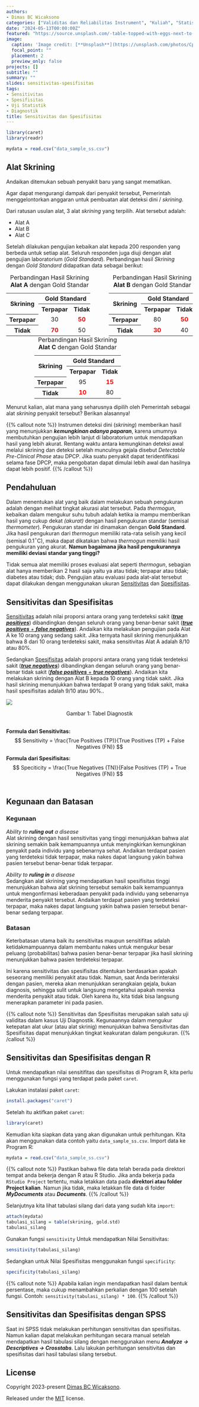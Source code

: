 ```yaml
---
authors:
- Dimas BC Wicaksono
categories: ["Validitas dan Reliabilitas Instrument", "Kuliah", "Statistik", "R"]
date: "2024-05-13T00:00:00Z"
featured: "https://source.unsplash.com/-table-topped-with-eggs-next-to-a-vase-of-flowers-eIuCJCfRcvI"
image:
  caption: 'Image credit: [**Unsplash**](https://unsplash.com/photos/CpkOjOcXdUY)'
  focal_point: ""
  placement: 2
  preview_only: false
projects: []
subtitle: ""
summary: ""
slides: sensitivitas-spesifisitas
tags:
- Sensitivitas
- Spesifisitas
- Uji Statistik
- Diagnostik
title: Sensitivitas dan Spesifisitas
---
```


```r
library(caret)
library(readr)

mydata = read.csv("data_sample_ss.csv")
```


## Alat Skrining

Andaikan ditemukan sebuah penyakit baru yang sangat mematikan. 

Agar dapat mengurangi dampak dari penyakit tersebut, Pemerintah menggelontorkan anggaran untuk pembuatan alat deteksi dini / *skrining*. 

Dari ratusan usulan alat, 3 alat *skrining* yang terpilih. Alat tersebut adalah:

- Alat A
- Alat B
- Alat C


Setelah dilakukan pengujian kebaikan alat kepada 200 responden yang berbeda untuk setiap alat. Seluruh responden juga diuji dengan alat pengujian laboratorium (*Gold Standard*). Perbandingan hasil *Skrining* dengan *Gold Standard* didapatkan data sebagai berikut:


<table style="text-align: center; width: 45%; margin: auto; float: left;">
  <caption>Perbandingan Hasil Skrining <b>Alat A</b> dengan Gold Standar</caption>
  <tr>
    <th rowspan="2" style="align-content: center;">Skrining</th>
    <th colspan="2">Gold Standard</th>
  </tr>
  <tr>
    <th>Terpapar</th>
    <th>Tidak</th>
  </tr>
  <tr>
    <th>Terpapar</th>
    <td>30</td>
    <td style="color:red; font-weight: bold;">50</td>
  </tr>
  <tr>
    <th>Tidak</th>
    <td style="color:red; font-weight: bold;">70</td>
    <td>50</td>
  </tr> 
</table>


<table style="text-align: center; width: 45%; margin: auto; float: right;">
  <caption>Perbandingan Hasil Skrining <b>Alat B</b> dengan Gold Standar</caption>
  <tr>
    <th rowspan="2"  style="align-content: center;">Skrining</th>
    <th colspan="2">Gold Standard</th>
  </tr>
  <tr>
    <th>Terpapar</th>
    <th>Tidak</th>
  </tr>
  <tr>
    <th>Terpapar</th>
    <td>80</td>
    <td style="color:red; font-weight: bold;">50</td>
  </tr>
  <tr>
    <th>Tidak</th>
    <td style="color:red; font-weight: bold;">30</td>
    <td>40</td>
  </tr> 
</table>

<br />

<table style="text-align: center; width: 70%; margin: auto;">
  <caption>Perbandingan Hasil Skrining <b>Alat C</b> dengan Gold Standar</caption>
  <tr>
    <th rowspan="2"  style="align-content: center;">Skrining</th>
    <th colspan="2">Gold Standard</th>
  </tr>
  <tr>
    <th>Terpapar</th>
    <th>Tidak</th>
  </tr>
  <tr>
    <th>Terpapar</th>
    <td>95</td>
    <td style="color:red; font-weight: bold;">15</td>
  </tr>
  <tr>
    <th>Tidak</th>
    <td style="color:red; font-weight: bold;">10</td>
    <td>80</td>
  </tr> 
</table>



Menurut kalian, alat mana yang seharusnya dipilih oleh Pemerintah sebagai alat *skrining* penyakit tersebut? Berikan alasannya!

{{% callout note %}}
Instrumen deteksi dini (*skrining*) memberikan hasil yang menunjukkan **_kemungkinan adanya paparan_**, karena umumnya membutuhkan pengujian lebih lanjut di laboratorium untuk mendapatkan hasil yang lebih akurat. Rentang waktu antara kemungkinan deteksi awal melalui skrining dan deteksi setelah munculnya gejala disebut _Detectable Pre-Clinical Phase_ atau DPCP. Jika suatu penyakit dapat teridentifikasi selama fase DPCP, maka pengobatan dapat dimulai lebih awal dan hasilnya dapat lebih positif.
{{% /callout %}}

## Pendahuluan

Dalam menentukan alat yang baik dalam melakukan sebuah pengukuran adalah dengan melihat tingkat akurasi alat tersebut. Pada *thermogun*, kebaikan dalam mengukur suhu tubuh adalah ketika ia mampu memberikan hasil yang cukup dekat *(akurat)* dengan hasil pengukuran standar (semisal *thermometer*). Pengukuran standar ini dinamakan dengan **Gold Standard**. Jika hasil pengukuran dari *thermogun* memiliki rata-rata selisih yang kecil (semisal 0.1$^\circ$C), maka dapat dikatakan bahwa *thermogun* memiliki hasil pengukuran yang akurat. **Namun bagaimana jika hasil pengukurannya memiliki deviasi standar yang tinggi?**

Tidak semua alat memiliki proses evaluasi alat seperti *thermogun*, sebagian alat hanya memberikan 2 hasil saja yaitu ya atau tidak; terpapar atau tidak; diabetes atau tidak; dsb. Pengujian atau evaluasi pada alat-alat tersebut dapat dilakukan dengan menggunakan ukuran [Sensitivitas](#) dan [Spesifisitas](#).

## Sensitivitas dan Spesifisitas

[Sensitivitas](#) adalah nilai proporsi antara orang yang terdeteksi sakit ([**_true positives_**](#)) dibandingkan dengan seluruh orang yang benar-benar sakit ([**_true positives_** + **_false negatives_**](#)). Andaikan kita melakukan pengujian pada Alat A ke 10 orang yang sedang sakit. Jika ternyata hasil skrining menunjukkan bahwa 8 dari 10 orang terdeteksi sakit, maka sensitivitas Alat A adalah 8/10 atau 80%.

Sedangkan [Spesifisitas]($) adalah proporsi antara orang yang tidak terdeteksi sakit ([**_true negatives_**](#)) dibandingkan dengan seluruh orang yang benar-benar tidak sakit ([**_false positives_** + **_true negatives_**](#)). Andaikan kita melakukan skrining dengan Alat B kepada 10 orang yang tidak sakit. Jika hasil skrining menunjukkan bahwa terdapat 9 orang yang tidak sakit, maka hasil spesifisitas adalah 9/10 atau 90%..

<div class="figure">
<img src="https://thecompletemedic.com/images/core/research-diagnostic-table_original.png" />
<p class="caption" style="text-align: center"><span id="fig:tab-diagnstk"></span>Gambar 1: Tabel Diagnostik</p>
</div>


<br />**Formula dari Sensitivitas:**
$$
Sensitivity = \frac{True Positives (TP)}{True Positives (TP) + False Negatives (FN)}
$$


**Formula dari Spesifisitas:**
$$
Speciticity = \frac{True Negatives (TN)}{False Positives (TP) + True Negatives (FN)}
$$
<br />

## Kegunaan dan Batasan

### Kegunaan

_Ability to **ruling out** a disease_<br />
Alat skrining dengan hasil sensitivitas yang tinggi menunjukkan bahwa alat skrining semakin baik kemampuannya untuk menyingkirkan kemungkinan penyakit pada individu yang sebenarnya sehat. Andaikan terdapat pasien yang terdeteksi tidak terpapar, maka nakes dapat langsung yakin bahwa pasien tersebut benar-benar tidak terpapar.

_Ability to **ruling in** a disease_<br />
Sedangkan alat skrining yang mendapatkan hasil spesifisitas tinggi menunjukkan bahwa alat skrining tersebut semakin baik kemampuannya untuk mengonfirmasi keberadaan penyakit pada individu yang sebenarnya menderita penyakit tersebut. Andaikan terdapat pasien yang terdeteksi terpapar, maka nakes dapat langsung yakin bahwa pasien tersebut benar-benar sedang terpapar.

### Batasan

Keterbatasan utama baik itu sensitivitas maupun sensitifitas adalah ketidakmampuannya dalam membantu nakes untuk mengukur besar peluang (probabilitas) bahwa pasien benar-benar terpapar jika hasil skrining menunjukkan bahwa pasien terdeteksi terpapar.

Ini karena sensitivitas dan spesifisitas ditentukan berdasarkan apakah seseorang memiliki penyakit atau tidak. Namun, saat Anda berinteraksi dengan pasien, mereka akan menunjukkan serangkaian gejala, bukan diagnosis, sehingga sulit untuk langsung mengetahui apakah mereka menderita penyakit atau tidak. Oleh karena itu, kita tidak bisa langsung menerapkan parameter ini pada pasien. 

{{% callout note %}}
Sensitivitas dan Spesifisitas merupakan salah satu uji validitas dalam kasus Uji Diagnostik. Kegunaannya dalam mengukur ketepatan alat ukur (atau alat skrinig) menunjukkan bahwa Sensitivitas dan Spesifisitas dapat menunjukkan tingkat keakuratan dalam pengukuran.
{{% /callout %}}


## Sensitivitas dan Spesifisitas dengan R

Untuk mendapatkan nilai sensitifitas dan spesifisitas di Program R, kita perlu menggunakan fungsi yang terdapat pada paket `caret`.

Lakukan instalasi paket `caret`:

```r
install.packages("caret")
```

Setelah itu aktifkan paket `caret`:

```r
library(caret)
```

Kemudian kita siapkan data yang akan digunakan untuk perhitungan. Kita akan menggunakan data contoh yaitu `data_sample_ss.csv`. Import data ke Program R:

```r
mydata = read.csv("data_sample_ss.csv")
```

{{% callout note %}}
Pastikan bahwa file data telah berada pada direktori tempat anda bekerja dengan R atau R Studio. Jika anda bekerja pada `RStudio Project` tertentu, maka letakkan data pada **direktori atau folder Project kalian**. Namun jika tidak, maka letakkan file data di folder **_MyDocuments_** atau **_Documents_**.
{{% /callout %}}

Selanjutnya kita lihat tabulasi silang dari data yang sudah kita `import`:

```r
attach(mydata)
tabulasi_silang = table(skrining, gold.std)
tabulasi_silang
```

Gunakan fungsi `sensitivity` Untuk mendapatkan Nilai Sensitivitas:

```r
sensitivity(tabulasi_silang)
```

Sedangkan untuk Nilai Spesifisitas menggunakan fungsi `specificity`:

```r
specificity(tabulasi_silang)
```

{{% callout note %}}
Apabila kalian ingin mendapatkan hasil dalam bentuk persentase, maka cukup menambahkan perkalian dengan 100 setelah fungsi. Contoh: `sensitivity(tabulasi_silang) * 100`.
{{% /callout %}}

## Sensitivitas dan Spesifisitas dengan SPSS

Saat ini SPSS tidak melakukan perhitungan sensitivitas dan spesifisitas. Namun kalian dapat melakukan perhitungan secara manual setelah mendapatkan hasil tabulasi silang dengan menggunakan menu **_Analyze -> Descriptives -> Crosstabs_**. Lalu lakukan perhitungan sensitivitas dan spesifisitas dari hasil tabulasi silang tersebut.

## License

Copyright 2023-present [Dimas BC Wicaksono](https://dwicaksono.netlify.app/).

Released under the [MIT](https://github.com/HugoBlox/hugo-blox-builder/blob/master/LICENSE.md) license.
